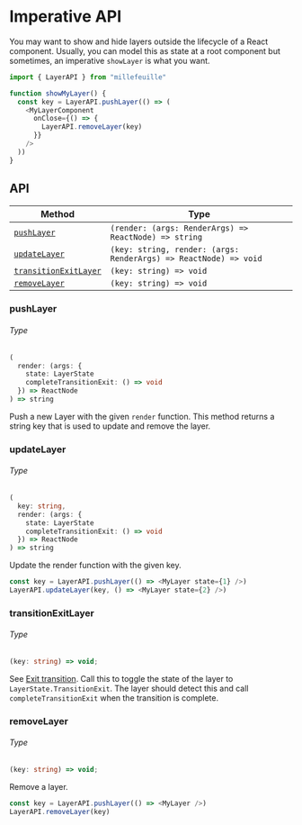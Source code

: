 # Imperative API

You may want to show and hide layers outside the lifecycle of a React component.
Usually, you can model this as state at a root component but sometimes, an
imperative `showLayer` is what you want.

```typescript
import { LayerAPI } from "millefeuille"

function showMyLayer() {
  const key = LayerAPI.pushLayer(() => (
    <MyLayerComponent
      onClose={() => {
        LayerAPI.removeLayer(key)
      }}
    />
  ))
}
```

## API

| Method                                        | Type                                                             |
| --------------------------------------------- | ---------------------------------------------------------------- |
| [`pushLayer`](#pushlayer)                     | `(render: (args: RenderArgs) => ReactNode) => string`            |
| [`updateLayer`](#updatelayer)                 | `(key: string, render: (args: RenderArgs) => ReactNode) => void` |
| [`transitionExitLayer`](#transitionexitlayer) | `(key: string) => void`                                          |
| [`removeLayer`](#removelayer)                 | `(key: string) => void`                                          |

### pushLayer

###### Type

<!-- prettier-ignore -->
```typescript
(
  render: (args: {
    state: LayerState
    completeTransitionExit: () => void
  }) => ReactNode
) => string
```

Push a new Layer with the given `render` function. This method returns a string
key that is used to update and remove the layer.

### updateLayer

###### Type

<!-- prettier-ignore -->
```typescript
(
  key: string,
  render: (args: {
    state: LayerState
    completeTransitionExit: () => void
  }) => ReactNode
) => string
```

Update the render function with the given key.

```typescript
const key = LayerAPI.pushLayer(() => <MyLayer state={1} />)
LayerAPI.updateLayer(key, () => <MyLayer state={2} />)
```

### transitionExitLayer

###### Type

```typescript
(key: string) => void;
```

See [Exit transition](/layer#exit-transition). Call this to toggle the state of
the layer to `LayerState.TransitionExit`. The layer should detect this and call
`completeTransitionExit` when the transition is complete.

### removeLayer

###### Type

```typescript
(key: string) => void;
```

Remove a layer.

```typescript
const key = LayerAPI.pushLayer(() => <MyLayer />)
LayerAPI.removeLayer(key)
```
